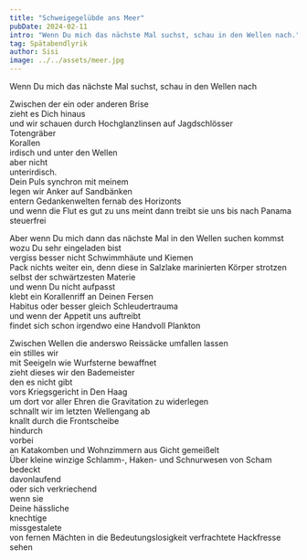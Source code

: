 ```yaml
---
title: "Schweigegelübde ans Meer"
pubDate: 2024-02-11
intro: "Wenn Du mich das nächste Mal suchst, schau in den Wellen nach."
tag: Spätabendlyrik
author: Sisi
image: ../../assets/meer.jpg
---
```


Wenn Du mich das nächste Mal suchst, schau in den Wellen nach

Zwischen der ein oder anderen Brise\
zieht es Dich hinaus\
und wir schauen durch Hochglanzlinsen auf Jagdschlösser\
Totengräber\
Korallen\
irdisch und unter den Wellen\
aber nicht\
unterirdisch.\
Dein Puls synchron mit meinem\
legen wir Anker auf Sandbänken\
entern Gedankenwelten fernab des Horizonts\
und wenn die Flut es gut zu uns meint dann treibt sie uns bis nach Panama\
steuerfrei

Aber wenn Du mich dann das nächste Mal in den Wellen suchen kommst\
wozu Du sehr eingeladen bist\
vergiss besser nicht Schwimmhäute und Kiemen\
Pack nichts weiter ein, denn diese in Salzlake marinierten Körper strotzen selbst der schwärtzesten Materie\
und wenn Du nicht aufpasst\
klebt ein Korallenriff an Deinen Fersen\
Habitus oder besser gleich Schleudertrauma\
und wenn der Appetit uns auftreibt\
findet sich schon irgendwo eine Handvoll Plankton

Zwischen Wellen die anderswo Reissäcke umfallen lassen\
ein stilles wir\
mit Seeigeln wie Wurfsterne bewaffnet\
zieht dieses wir den Bademeister\
den es nicht gibt\
vors Kriegsgericht in Den Haag\
um dort vor aller Ehren die Gravitation zu widerlegen\
schnallt wir im letzten Wellengang ab\
knallt durch die Frontscheibe\
hindurch\
vorbei\
an Katakomben und Wohnzimmern aus Gicht gemeißelt\
Über kleine winzige Schlamm-, Haken- und Schnurwesen von Scham bedeckt\
davonlaufend\
oder sich verkriechend\
wenn sie\
Deine hässliche\
knechtige\
missgestalete\
von fernen Mächten in die Bedeutungslosigkeit verfrachtete Hackfresse sehen
